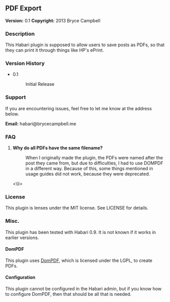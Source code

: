 ==PDF Export==

'''Version:''' 0.1
'''Copyright:''' 2013 Bryce Campbell

===Description===

This Habari plugin is supposed to allow users to save posts as PDFs, so that they can print it through things like HP's ePrint.

===Version History===

<ul>
<li>
<dl>
<dt style=font-weight:bold">0.1</dt><dd>Initial Release</dd>
</dl>
</li>
</ul>

===Support===

If you are encountering issues, feel free to let me know at the address below.

'''Email:''' habari@brycecampbell.me

===FAQ===

<ol>
<li>
<dl>
<dt style="font-weight:bold">Why do all PDFs have the same filename?</dt><dd>When I originally made the plugin, the PDFs were named after the post they came from, but due to difficulties, I had to use DOMPDF in a different way. Because of this, some things mentioned in usage guides did not work, because they were deprecated.</dd>
</dl>
<\li>
</ol>

===License===

This plugin is lenses under the MIT license. See LICENSE for details.

===Misc.===

This plugin has been tested with Habari 0.9. It is not known if it works in earlier versions.

====DomPDF====

This plugin uses [https://github.com/dompdf/dompdf DomPDF], which is licensed under the LGPL, to create PDFs.

====Configuration====

This plugin cannot be configured in the Habari admin, but if you know how to configure DomPDF, then that should be all that is needed.
